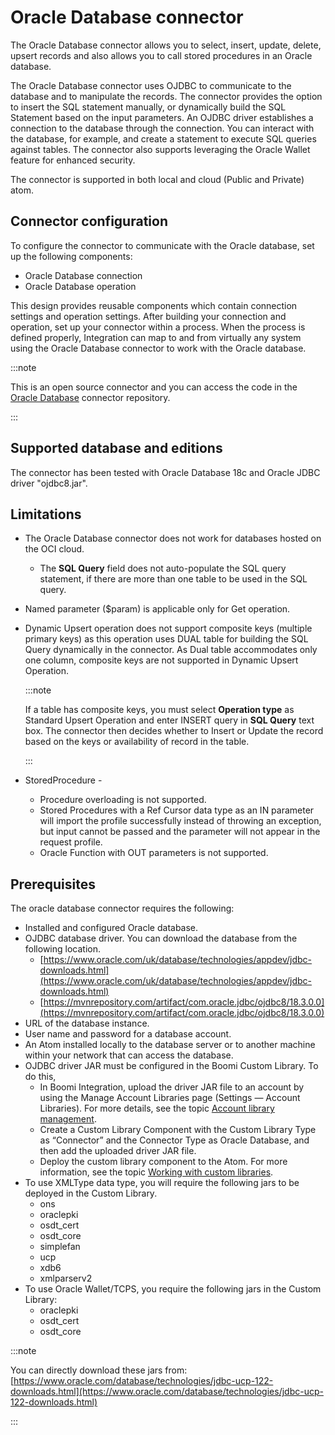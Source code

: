 
# Oracle Database connector

<head>
  <meta name="guidename" content="Integration"/>
  <meta name="context" content="GUID-2e42bb82-873a-4ec8-8d2d-3db821c0d9ec"/>
</head>


The Oracle Database connector allows you to select, insert, update, delete, upsert records and also allows you to call stored procedures in an Oracle database.

The Oracle Database connector uses OJDBC to communicate to the database and to manipulate the records. The connector provides the option to insert the SQL statement manually, or dynamically build the SQL Statement based on the input parameters. An OJDBC driver establishes a connection to the database through the connection. You can interact with the database, for example, and create a statement to execute SQL queries against tables. The connector also supports leveraging the Oracle Wallet feature for enhanced security.

The connector is supported in both local and cloud \(Public and Private\) atom.

## Connector configuration

To configure the connector to communicate with the Oracle database, set up the following components:

-   Oracle Database connection
-   Oracle Database operation

This design provides reusable components which contain connection settings and operation settings. After building your connection and operation, set up your connector within a process. When the process is defined properly, Integration can map to and from virtually any system using the Oracle Database connector to work with the Oracle database.

:::note

This is an open source connector and you can access the code in the [Oracle Database](https://bitbucket.org/officialboomi/oracle-database) connector repository.

:::

## Supported database and editions

The connector has been tested with Oracle Database 18c and Oracle JDBC driver "ojdbc8.jar".

## Limitations

-   The Oracle Database connector does not work for databases hosted on the OCI cloud.
     -   The **SQL Query** field does not auto-populate the SQL query statement, if there are more than one table to be used in the SQL query.
-   Named parameter \($param\) is applicable only for Get operation.
-   Dynamic Upsert operation does not support composite keys \(multiple primary keys\) as this operation uses DUAL table for building the SQL Query dynamically in the connector. As Dual table accommodates only one column, composite keys are not supported in Dynamic Upsert Operation.

    
    :::note

    If a table has composite keys, you must select **Operation type** as Standard Upsert Operation and enter INSERT query in **SQL Query** text box. The connector then decides whether to Insert or Update the record based on the keys or availability of record in the table.

    :::

-   StoredProcedure -
    -   Procedure overloading is not supported.
    -   Stored Procedures with a Ref Cursor data type as an IN parameter will import the profile successfully instead of throwing an exception, but input cannot be passed and the parameter will not appear in the request profile.
    -   Oracle Function with OUT parameters is not supported.

## Prerequisites

The oracle database connector requires the following:

-   Installed and configured Oracle database.
-   OJDBC database driver. You can download the database from the following location.
    -   [https://www.oracle.com/uk/database/technologies/appdev/jdbc-downloads.html](https://www.oracle.com/uk/database/technologies/appdev/jdbc-downloads.html)
    -   [https://mvnrepository.com/artifact/com.oracle.jdbc/ojdbc8/18.3.0.0](https://mvnrepository.com/artifact/com.oracle.jdbc/ojdbc8/18.3.0.0)
-   URL of the database instance.
-   User name and password for a database account.
-   An Atom installed locally to the database server or to another machine within your network that can access the database.
-   OJDBC driver JAR must be configured in the Boomi Custom Library. To do this,
    -   In Boomi Integration, upload the driver JAR file to an account by using the Manage Account Libraries page \(Settings — Account Libraries\). For more details, see the topic [Account library management](../../Platform/r-atm-Account_Library_Management_edc37905-b4fe-4cae-8001-b62221adb872.md).
    -   Create a Custom Library Component with the Custom Library Type as “Connector” and the Connector Type as Oracle Database, and then add the uploaded driver JAR file.
    -   Deploy the custom library component to the Atom. For more information, see the topic [Working with custom libraries](../Process%20building/c-atm-Working_with_custom_libraries_96f10864-334e-4eba-ac3f-f52b4e65fdb2.md).
-   To use XMLType data type, you will require the following jars to be deployed in the Custom Library.
    -   ons
    -   oraclepki
    -   osdt\_cert
    -   osdt\_core
    -   simplefan
    -   ucp
    -   xdb6
    -   xmlparserv2
-   To use Oracle Wallet/TCPS, you require the following jars in the Custom Library:
    -   oraclepki
    -   osdt\_cert
    -   osdt\_core


:::note

You can directly download these jars from: [https://www.oracle.com/database/technologies/jdbc-ucp-122-downloads.html](https://www.oracle.com/database/technologies/jdbc-ucp-122-downloads.html)

:::

<TrackedProperties />